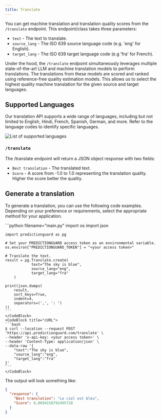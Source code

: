 ```yaml
---
title: Translate
---
```


You can get machine translation and translation quality scores from the `/translate` endpoint. This endpoint/class takes three parameters:

- `text` - The text to translate.
- `source_lang` - The ISO 639 source language code (e.g. 'eng' for English).
- `target_lang` - The ISO 639 target language code (e.g 'fra' for French).

Under the hood, the `/translate` endpoint simultaneously leverages multiple state-of-the-art LLM and machine translation models to perform translations. The translations from these models are scored and ranked using reference-free quality estimation models. This allows us to select the highest quality machine translation for the given source and target languages.

## Supported Languages

Our translation API supports a wide range of languages, including but not limited to English, Hindi, French, Spanish, German, and more. Refer to the language codes to identify specific languages.

![List of supported languages](https://publicpgdocimages.s3.amazonaws.com/languages.png)

### `/translate`

The /translate endpoint will return a JSON object response with two fields:

- `Best translation` - The translated text.
- `Score` - A score from -1.0 to 1.0 representing the translation quality. Higher the score better the quality.

## Generate a translation

To generate a translation, you can use the following code examples. Depending on your preference or requirements, select the appropriate method for your application.

<CodeBlocks>
    <CodeBlock title="Python">
    ```python filename="main.py"
    import os
    import json

    import predictionguard as pg

    # Set your PREDICTIONGUARD access token as an environmental variable.
    os.environ["PREDICTIONGUARD_TOKEN"] = "<your access token>"

    # Translate the text.
    result = pg.Translate.create(
        		text="The sky is blue",
                source_lang="eng",
                target_lang="fra"
        )

    print(json.dumps(
        result,
        sort_keys=True,
        indent=4,
        separators=(',', ': ')
    ))
    ```
    </CodeBlock>
    <CodeBlock title="cURL">
    ```bash
    $ curl --location --request POST 'https://api.predictionguard.com/translate' \
    --header 'x-api-key: <your access token>' \
    --header 'Content-Type: application/json' \
    --data-raw '{
        "text":"The sky is blue",
        "source_lang":"eng",
        "target_lang":"fra"
    }'
    ```
    </CodeBlock>

</CodeBlocks>

The output will look something like:

```json
{
  "response": {
    "Best translation": "Le ciel est bleu",
    "Score": 0.8694158792495728
  }
}
```
